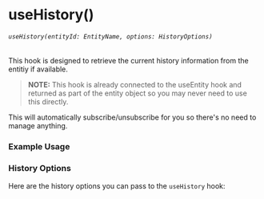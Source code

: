 
<Meta title="core/hooks/useHistory" />

# useHistory()
###### `useHistory(entityId: EntityName, options: HistoryOptions)`
This hook is designed to retrieve the current history information from the entitiy if available.

> <b>NOTE:</b> This hook is already connected to the useEntity hook and returned as part of the entity object so you may never need to use this directly.

This will automatically subscribe/unsubscribe for you so there's no need to manage anything.


### Example Usage

<Source dark code={useHistoryExample} />

### History Options
Here are the history options you can pass to the `useHistory` hook:
<ArgTypes of={DummyComponentHistoryOptions} />